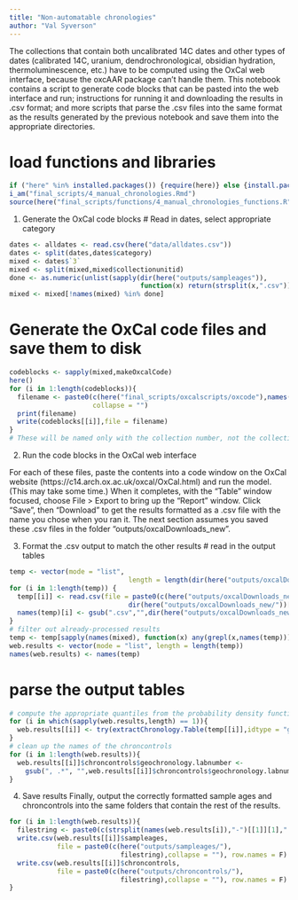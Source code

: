 ```yaml
---
title: "Non-automatable chronologies"
author: "Val Syverson"
---
```


The collections that contain both uncalibrated 14C dates and other types of dates (calibrated 14C, uranium, dendrochronological, obsidian hydration, thermoluminescence, etc.) have to be computed using the OxCal web interface, because the oxcAAR package can't handle them. This notebook contains a script to generate code blocks that can be pasted into the web interface and run; instructions for running it and downloading the results in .csv format; and more scripts that parse the .csv files into the same format as the results generated by the previous notebook and save them into the appropriate directories.

# load functions and libraries
```r
if ("here" %in% installed.packages()) {require(here)} else {install.packages("here"); require(here)}
i_am("final_scripts/4_manual_chronologies.Rmd")
source(here("final_scripts/functions/4_manual_chronologies_functions.R"))
```

1. Generate the OxCal code blocks
# Read in dates, select appropriate category
```r
dates <- alldates <- read.csv(here("data/alldates.csv"))
dates <- split(dates,dates$category)
mixed <- dates$`3`
mixed <- split(mixed,mixed$collectionunitid)
done <- as.numeric(unlist(sapply(dir(here("outputs/sampleages")),
                                 function(x) return(strsplit(x,".csv")))))
mixed <- mixed[!names(mixed) %in% done]

```

# Generate the OxCal code files and save them to disk
```r
codeblocks <- sapply(mixed,makeOxcalCode)
here()
for (i in 1:length(codeblocks)){
  filename <- paste0(c(here("final_scripts/oxcalscripts/oxcode"),names(codeblocks[i]),".txt"),
                     collapse = "")
  print(filename)
  write(codeblocks[[i]],file = filename)
}
# These will be named only with the collection number, not the collection name. The existing files in that folder have had the collection name manually appended as a memory aid.
```

2. Run the code blocks in the OxCal web interface

For each of these files, paste the contents into a code window on the OxCal website (https://c14.arch.ox.ac.uk/oxcal/OxCal.html) and run the model. (This may take some time.)
When it completes, with the "Table" window focused, choose File > Export to bring up the "Report" window. Click "Save", then "Download" to get the results formatted as a .csv file with the name you chose when you ran it. 
The next section assumes you saved these .csv files in the folder "outputs/oxcalDownloads_new".

3. Format the .csv output to match the other results
# read in the output tables
```r
temp <- vector(mode = "list", 
                              length = length(dir(here("outputs/oxcalDownloads_new"))))
for (i in 1:length(temp)) {
  temp[[i]] <- read.csv(file = paste0(c(here("outputs/oxcalDownloads_new/"), "/",
                              dir(here("outputs/oxcalDownloads_new/"))[i]),collapse = ""))
  names(temp)[i] <- gsub(".csv","",dir(here("outputs/oxcalDownloads_new/"))[i])
}
# filter out already-processed results
temp <- temp[sapply(names(mixed), function(x) any(grepl(x,names(temp))))]
web.results <- vector(mode = "list", length = length(temp))
names(web.results) <- names(temp)
```

# parse the output tables
```r
# compute the appropriate quantiles from the probability density functions in the files you downloaded
for (i in which(sapply(web.results,length) == 1)){
  web.results[[i]] <- try(extractChronology.Table(temp[[i]],idtype = "geochronid"))
}
# clean up the names of the chroncontrols
for (i in 1:length(web.results)){
  web.results[[i]]$chroncontrols$geochronology.labnumber <- 
    gsub(", .*", "",web.results[[i]]$chroncontrols$geochronology.labnumber)
}
```

4. Save results
Finally, output the correctly formatted sample ages and chroncontrols into the same folders that contain the rest of the results. 
```r
for (i in 1:length(web.results)){
  filestring <- paste0(c(strsplit(names(web.results[i]),"-")[[1]][1],".csv"),collapse = "")
  write.csv(web.results[[i]]$sampleages,
            file = paste0(c(here("outputs/sampleages/"),
                            filestring),collapse = ""), row.names = F)
  write.csv(web.results[[i]]$chroncontrols,
            file = paste0(c(here("outputs/chroncontrols/"),
                            filestring),collapse = ""), row.names = F)
}
```

